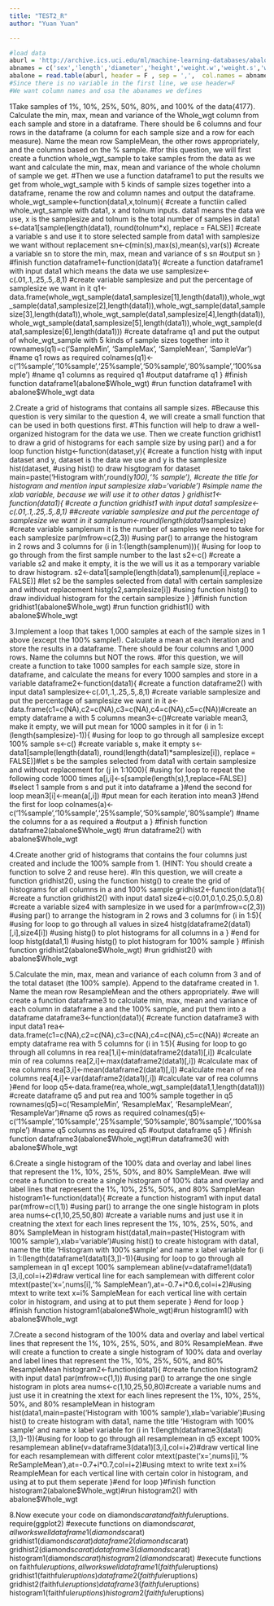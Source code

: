 ```yaml
---
title: "TEST2_R"
author: "Yuan Yuan"

---
```


```r
#load data 
aburl = 'http://archive.ics.uci.edu/ml/machine-learning-databases/abalone/abalone.data'#define aburl by using data from the website
abnames = c('sex','length','diameter','height','weight.w','weight.s','weight.v','weight.sh','rings')#define abanames by using variables
abalone = read.table(aburl, header = F , sep = ',',  col.names = abnames)
#Since there is no variable in the first line, we use header=F
#We want column names and usa the abanames we defines
```

1Take samples of 1%, 10%, 25%, 50%, 80%, and 100% of the data(4177). Calculate the min, max, mean and variance of the Whole_wgt column from each sample and store in a dataframe. There should be 6 columns and four rows in the dataframe (a column for each sample size and a row for each measure). Name the mean row SampleMean, the other rows appropriately, and the columns based on the % sample.
#for this question, we will first create a function whole_wgt_sample to take samples from the data as we want and calculate the min, max, mean and variance of the whole cholumn of sample we get. 
#Then we use a function dataframe1 to put the results we get from whole_wgt_sample with 5 kinds of sample sizes together into a dataframe, rename the row and column names and output the dataframe.
whole_wgt_sample<-function(data1,x,tolnum){ #create a functiin called whole_wgt_sample with data1, x and tolnum inputs. data1 means the data we use, x is the samplesize and tolnum is the total number of samples in data1
  s<-data1[sample(length(data1), round(tolnum*x), replace = FALSE)] #create a variable s and use it to store selected sample from data1 with samplesize we want without replacement
  sn<-c(min(s),max(s),mean(s),var(s)) #create a variable sn to store the min, max, mean and variance of s 
  sn #output sn
} #finish function
dataframe1<-function(data1){ #create a function dataframe1 with input data1 which means the data we use
  samplesize<-c(.01,.1,.25,.5,.8,1) #create variable samplesize and put the percentage of samplesize we want in it 
  q1<-data.frame(whole_wgt_sample(data1,samplesize[1],length(data1)),whole_wgt_sample(data1,samplesize[2],length(data1)),whole_wgt_sample(data1,samplesize[3],length(data1)),whole_wgt_sample(data1,samplesize[4],length(data1)),whole_wgt_sample(data1,samplesize[5],length(data1)),whole_wgt_sample(data1,samplesize[6],length(data1))) #create dataframe q1 and put the output of whole_wgt_sample with 5 kinds of sample sizes together into it
  rownames(q1)=c('SampleMin', 'SampleMax', 'SampleMean', 'SampleVar') #name q1 rows as required
  colnames(q1)<-c('1%sample','10%sample','25%sample','50%sample','80%sample','100%sample') #name q1 columns as required
  q1 #output dataframe q1
} #finish function
dataframe1(abalone$Whole_wgt) #run function dataframe1 with abalone$Whole_wgt data



2.Create a grid of histograms that contains all sample sizes.
#Because this question is very similar to the question 4, we will create a small function that can be used in both questions first. 
#This function will help to draw a well-organized histogram for the data we use. Then we create function gridhist1 to draw a grid of histograms for each sample size by using par() and a for loop function
histg<-function(dataset,y){ #create a function histg with input dataset and y, dataset is the data we use and y is the samplesize
  hist(dataset, #using hist() to draw hisgtogram for dataset 
      main=paste('Histogram with ',round(y*100),'% sample'), #create the title for histogram and mention input samplesize 
      xlab='variable') #simple name the xlab variable, because we will use it to other datas
}
gridhist1<-function(data1){ #create a function gridhist1 with input data1
  samplesize<-c(.01,.1,.25,.5,.8,1) ##create variable samplesize and put the percentage of samplesize we want in it 
  samplenum<-round(length(data1)*samplesize) #create variable samplenum it is the number of samples we need to take for each samplesize
  par(mfrow=c(2,3)) #using par() to arrange the histogram in 2 rows and 3 columns
  for (i in 1:(length(samplenum))){ #using for loop to go through from the first sample number to the last
    s2<-c() #create a variable s2 and make it empty, it is the we will us it as a temporary variable to draw histogram.
    s2<-data1[sample(length(data1),samplenum[i],replace = FALSE)] #let s2 be the samples selected from data1 with certain samplesize and without replacement 
    histg(s2,samplesize[i]) #using function histg() to draw individual histogram for the certain samplesize
  }
}#finish function
gridhist1(abalone$Whole_wgt) #run function gridhist1() with abalone$Whole_wgt




3.Implement a loop that takes 1,000 samples at each of the sample sizes in 1 above (except the 100% sample!). Calculate a mean at each iteration and store the results in a dataframe. There should be four columns and 1,000 rows. Name the columns but NOT the rows.
#for this question, we will create a function to take 1000 samples for each sample size, store in dataframe, and calculate the means for every 1000 samples and store in a variable
dataframe2<-function(data1){ #create a function dataframe2() with input data1
  samplesize<-c(.01,.1,.25,.5,.8,1) #create variable samplesize and put the percentage of samplesize we want in it 
  a<-data.frame(c1=c(NA),c2=c(NA),c3=c(NA),c4=c(NA),c5=c(NA))#create an empty dataframe a with 5 columns
  mean3<-c()#create variable mean3, make it empty, we will put mean for 1000 samples in it
  for (i in 1:(length(samplesize)-1)){ #using for loop to go through all samplesize except 100% sample
    s<-c() #create variable s, make it empty
    s<-data1[sample(length(data1), round(length(data1)*samplesize[i]), replace = FALSE)]#let s be the samples selected from data1 with certain samplesize and without replacement
    for (j in 1:1000){ #using for loop to repeat the following code 1000 times
      a[j,i]<-s[sample(length(s),1,replace=FALSE)] #select 1 sample from s and put it into dataframe a
    }#end the second for loop
    mean3[i]<-mean(a[,i]) #put mean for each iteration into mean3
  }#end the first for loop
  colnames(a)<-c('1%sample','10%sample','25%sample','50%sample','80%sample') #name the columns for a as required
  a #output a
} #finish function
dataframe2(abalone$Whole_wgt) #run dataframe2() with abalone$Whole_wgt





4.Create another grid of histograms that contains the four columns just created and include the 100% sample from 1. (HINT: You should create a function to solve 2 and reuse here).
#In this question, we will create a function gridhist2(), using the function histg() to create the grid of histograms for all columns in a and 100% sample
gridhist2<-function(data1){ #create a function gridhist2() with input data1
  size4<-c(0.01,0.1,0.25,0.5,0.8) #create a variable size4 with samplesize in we used for a
  par(mfrow=c(2,3)) #using par() to arrange the histogram in 2 rows and 3 columns
  for (i in 1:5){ #using for loop to go through all values in size4
    histg(dataframe2(data1)[,i],size4[i]) #using histg() to plot histograms for all columns in a 
  } #end for loop
  histg(data1,1) #using histg() to plot histogram for 100% sample 
} #finish function
gridhist2(abalone$Whole_wgt) #run gridhist2() with abalone$Whole_wgt


5.Calculate the min, max, mean and variance of each column from 3 and of the total dataset (the 100% sample). Append to the dataframe created in 1. Name the mean row ResampleMean and the others appropriately.
#we will create a function dataframe3 to calculate min, max, mean and variance of each column in dataframe a and the 100% sample, and put them into a dataframe
dataframe3<-function(data1){ #create function dataframe3 with input data1
  rea<-data.frame(c1=c(NA),c2=c(NA),c3=c(NA),c4=c(NA),c5=c(NA)) #create an empty dataframe rea with 5 columns
  for (i in 1:5){ #using for loop to go through all columns in rea
    rea[1,i]<-min(dataframe2(data1)[,i]) #calculate min of rea columns
    rea[2,i]<-max(dataframe2(data1)[,i]) #calculate max of rea columns
    rea[3,i]<-mean(dataframe2(data1)[,i]) #calculate mean of rea columns
    rea[4,i]<-var(dataframe2(data1)[,i]) #calculate var of rea columns
  }#end for loop
  q5<-data.frame(rea,whole_wgt_sample(data1,1,length(data1))) #create dataframe q5 and put rea and 100% sample together in q5
  rownames(q5)=c('ResampleMin', 'ResampleMax', 'ResampleMean', 'ResampleVar')#name q5 rows as required
  colnames(q5)<-c('1%sample','10%sample','25%sample','50%sample','80%sample','100%sample') #name q5 columns as required
  q5 #output dataframe q5
} #finish function
dataframe3(abalone$Whole_wgt)#run dataframe3() with abalone$Whole_wgt



6.Create a single histogram of the 100% data and overlay and label lines that represent the 1%, 10%, 25%, 50%, and 80% SampleMean.
#we will create a function to create a single histogram of 100% data and overlay and label lines that represent the 1%, 10%, 25%, 50%, and 80% SampleMean
histogram1<-function(data1){ #create a function histogram1 with input data1
  par(mfrow=c(1,1)) #using par() to arrange the one single histogram in plots area
  nums<-c(1,10,25,50,80) #create a variable nums and just use it in creatning the xtext for each lines represent the 1%, 10%, 25%, 50%, and 80% SampleMean in histogram
  hist(data1,main=paste('Histogram with 100% sample'),xlab='variable')#using hist() to create histogram with data1, name the title 'Histogram with 100% sample' and name x label variable
  for (i in 1:(length(dataframe1(data1)[3,])-1)){#using for loop to go through all samplemean in q1 except 100% samplemean
    abline(v=dataframe1(data1)[3,i],col=i+2)#draw vertical line for each samplemean with different color
    mtext(paste('x=',nums[i],'% SampleMean'),at=-0.7+i*0.6,col=i+2)#using mtext to write text x=i% SampleMean for each vertical line with certain color in histogram, and using at to put them seperate 
  } #end for loop
} #finish function
histogram1(abalone$Whole_wgt)#run histogram1() with abalone$Whole_wgt


7.Create a second histogram of the 100% data and overlay and label vertical lines that represent the 1%, 10%, 25%, 50%, and 80% ResampleMean.
#we will create a function to create a single histogram of 100% data and overlay and label lines that represent the 1%, 10%, 25%, 50%, and 80% ResampleMean
histogram2<-function(data1){ #create function histogram2 with input data1
  par(mfrow=c(1,1)) #using par() to arrange the one single histogram in plots area
  nums<-c(1,10,25,50,80)#create a variable nums and just use it in creatning the xtext for each lines represent the 1%, 10%, 25%, 50%, and 80% resampleMean in histogram
  hist(data1,main=paste('Histogram with 100% sample'),xlab='variable')#using hist() to create histogram with data1, name the title 'Histogram with 100% sample' and name x label variable
  for (i in 1:(length(dataframe3(data1)[3,])-1)){#using for loop to go through all resamplemean in q5 except 100% resamplemean
    abline(v=dataframe3(data1)[3,i],col=i+2)#draw vertical line for each resamplemean with different color
    mtext(paste('x=',nums[i],'% ReSampleMean'),at=-0.7+i*0.7,col=i+2)#using mtext to write text x=i% ReampleMean for each vertical line with certain color in histogram, and using at to put them seperate 
  }#end for loop
}#finish function
histogram2(abalone$Whole_wgt)#run histogram2() with abalone$Whole_wgt


8.Now execute your code on diamonds$carat and faithful$eruptions.
require(ggplot2)
#execute functions on diamonds$carat, all works well
dataframe1(diamonds$carat)
gridhist1(diamonds$carat)
dataframe2(diamonds$carat)
gridhist2(diamonds$carat)
dataframe3(diamonds$carat)
histogram1(diamonds$carat)
histogram2(diamonds$carat)
#execute functions on faithful$eruptions, all works well
dataframe1(faithful$eruptions)
gridhist1(faithful$eruptions)
dataframe2(faithful$eruptions)
gridhist2(faithful$eruptions)
dataframe3(faithful$eruptions)
histogram1(faithful$eruptions)
histogram2(faithful$eruptions)
